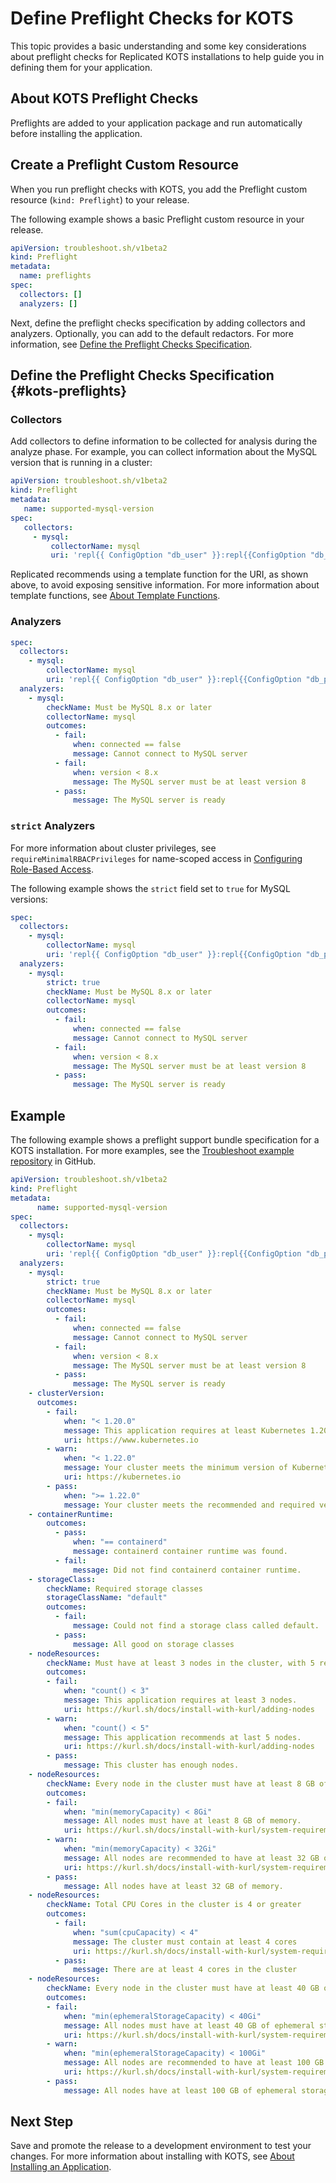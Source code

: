 

# Define Preflight Checks for KOTS

 This topic provides a basic understanding and some key considerations about preflight checks for Replicated KOTS installations to help guide you in defining them for your application.

## About KOTS Preflight Checks

<PreflightsAbout/> 

Preflights are added to your application package and run automatically before installing the application.

<PreflightsSpecLocations/>

## Create a Preflight Custom Resource

When you run preflight checks with KOTS, you add the Preflight custom resource (`kind: Preflight`) to your release.

The following example shows a basic Preflight custom resource in your release.

<PreflightsCrNote/>

```yaml
apiVersion: troubleshoot.sh/v1beta2
kind: Preflight
metadata:
  name: preflights
spec:
  collectors: []
  analyzers: []
```

Next, define the preflight checks specification by adding collectors and analyzers. Optionally, you can add to the default redactors. For more information, see [Define the Preflight Checks Specification](#kots-preflights).

## Define the Preflight Checks Specification {#kots-preflights}

<PreflightsDefine/>

<PreflightsDefineXref/>

### Collectors

Add collectors to define information to be collected for analysis during the analyze phase. For example, you can collect information about the MySQL version that is running in a cluster:

   ```yaml
   apiVersion: troubleshoot.sh/v1beta2
   kind: Preflight
   metadata:
      name: supported-mysql-version
   spec:
      collectors:
        - mysql:
            collectorName: mysql
            uri: 'repl{{ ConfigOption "db_user" }}:repl{{ConfigOption "db_password" }}@tcp(repl{{ ConfigOption "db_host" }}:repl{{ConfigOption "db_port" }})/repl{{ ConfigOption "db_name" }}'
   ```

Replicated recommends using a template function for the URI, as shown above, to avoid exposing sensitive information. For more information about template functions, see [About Template Functions](/reference/template-functions-about).

<PreflightsDefineXref/>

### Analyzers

<PreflightsAddAnalyzers/>

```yaml
spec:
  collectors:
    - mysql:
        collectorName: mysql
        uri: 'repl{{ ConfigOption "db_user" }}:repl{{ConfigOption "db_password" }}@tcp(repl{{ ConfigOption "db_host" }}:repl{{ConfigOption "db_port" }})/repl{{ ConfigOption "db_name" }}'
  analyzers:
    - mysql:
        checkName: Must be MySQL 8.x or later
        collectorName: mysql
        outcomes:
          - fail:
              when: connected == false
              message: Cannot connect to MySQL server
          - fail:
              when: version < 8.x
              message: The MySQL server must be at least version 8
          - pass:
              message: The MySQL server is ready
```

<PreflightsDefineXref/>

<AnalyzersNote/>

### `strict` Analyzers

<PreflightsAddStrict/> 

For more information about cluster privileges, see `requireMinimalRBACPrivileges` for name-scoped access in [Configuring Role-Based Access](packaging-rbac#namespace-scoped-access).

The following example shows the `strict` field set to `true` for MySQL versions:

```yaml
spec:
  collectors:
    - mysql:
        collectorName: mysql
        uri: 'repl{{ ConfigOption "db_user" }}:repl{{ConfigOption "db_password" }}@tcp(repl{{ ConfigOption "db_host" }}:repl{{ConfigOption "db_port" }})/repl{{ ConfigOption "db_name" }}'
  analyzers:
    - mysql:
        strict: true
        checkName: Must be MySQL 8.x or later
        collectorName: mysql
        outcomes:
          - fail:
              when: connected == false
              message: Cannot connect to MySQL server
          - fail:
              when: version < 8.x
              message: The MySQL server must be at least version 8
          - pass:
              message: The MySQL server is ready
```

<PreflightsDefineXref/>

## Example

The following example shows a preflight support bundle specification for a KOTS installation. For more examples, see the [Troubleshoot example repository](https://github.com/replicatedhq/troubleshoot/tree/main/examples/preflight) in GitHub.

<PreflightsDefineXref/>

```yaml
apiVersion: troubleshoot.sh/v1beta2
kind: Preflight
metadata:
      name: supported-mysql-version
spec:
  collectors:
    - mysql:
        collectorName: mysql
        uri: 'repl{{ ConfigOption "db_user" }}:repl{{ConfigOption "db_password" }}@tcp(repl{{ ConfigOption "db_host" }}:repl{{ConfigOption "db_port" }})/repl{{ ConfigOption "db_name" }}'
  analyzers:
    - mysql:
        strict: true
        checkName: Must be MySQL 8.x or later
        collectorName: mysql
        outcomes:
          - fail:
              when: connected == false
              message: Cannot connect to MySQL server
          - fail:
              when: version < 8.x
              message: The MySQL server must be at least version 8
          - pass:
              message: The MySQL server is ready
    - clusterVersion:
      outcomes:
        - fail:
            when: "< 1.20.0"
            message: This application requires at least Kubernetes 1.20.0, and recommends 1.22.0.
            uri: https://www.kubernetes.io
        - warn:
            when: "< 1.22.0"
            message: Your cluster meets the minimum version of Kubernetes, but we recommend you update to 1.22.0 or later.
            uri: https://kubernetes.io
        - pass:
            when: ">= 1.22.0"
            message: Your cluster meets the recommended and required versions of Kubernetes.
    - containerRuntime:
        outcomes:
          - pass:
              when: "== containerd"
              message: containerd container runtime was found.
          - fail:
              message: Did not find containerd container runtime.
    - storageClass:
        checkName: Required storage classes
        storageClassName: "default"
        outcomes:
          - fail:
              message: Could not find a storage class called default.
          - pass:
              message: All good on storage classes
    - nodeResources:
        checkName: Must have at least 3 nodes in the cluster, with 5 recommended
        outcomes:
        - fail:
            when: "count() < 3"
            message: This application requires at least 3 nodes.
            uri: https://kurl.sh/docs/install-with-kurl/adding-nodes
        - warn:
            when: "count() < 5"
            message: This application recommends at last 5 nodes.
            uri: https://kurl.sh/docs/install-with-kurl/adding-nodes
        - pass:
            message: This cluster has enough nodes.
    - nodeResources:
        checkName: Every node in the cluster must have at least 8 GB of memory, with 32 GB recommended
        outcomes:
        - fail:
            when: "min(memoryCapacity) < 8Gi"
            message: All nodes must have at least 8 GB of memory.
            uri: https://kurl.sh/docs/install-with-kurl/system-requirements
        - warn:
            when: "min(memoryCapacity) < 32Gi"
            message: All nodes are recommended to have at least 32 GB of memory.
            uri: https://kurl.sh/docs/install-with-kurl/system-requirements
        - pass:
            message: All nodes have at least 32 GB of memory.
    - nodeResources:
        checkName: Total CPU Cores in the cluster is 4 or greater
        outcomes:
          - fail:
              when: "sum(cpuCapacity) < 4"
              message: The cluster must contain at least 4 cores
              uri: https://kurl.sh/docs/install-with-kurl/system-requirements
          - pass:
              message: There are at least 4 cores in the cluster
    - nodeResources:
        checkName: Every node in the cluster must have at least 40 GB of ephemeral storage, with 100 GB recommended
        outcomes:
        - fail:
            when: "min(ephemeralStorageCapacity) < 40Gi"
            message: All nodes must have at least 40 GB of ephemeral storage.
            uri: https://kurl.sh/docs/install-with-kurl/system-requirements
        - warn:
            when: "min(ephemeralStorageCapacity) < 100Gi"
            message: All nodes are recommended to have at least 100 GB of ephemeral storage.
            uri: https://kurl.sh/docs/install-with-kurl/system-requirements
        - pass:
            message: All nodes have at least 100 GB of ephemeral storage.   
```

## Next Step

Save and promote the release to a development environment to test your changes. For more information about installing with KOTS, see [About Installing an Application](/enterprise/installing-overview).


